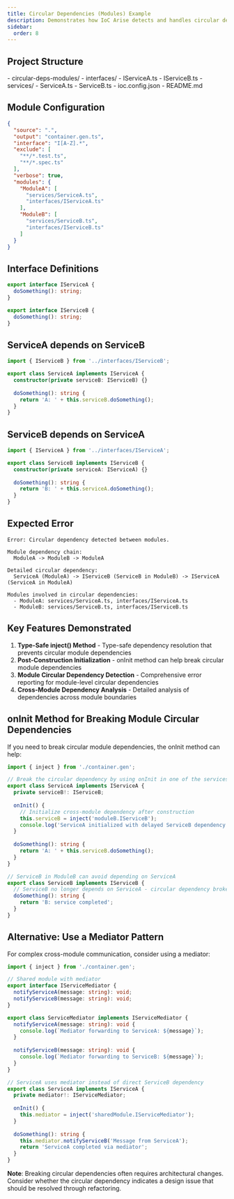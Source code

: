 ```yaml
---
title: Circular Dependencies (Modules) Example
description: Demonstrates how IoC Arise detects and handles circular dependencies between modules
sidebar:
  order: 8
---
```



## Project Structure

<FileTree>
- circular-deps-modules/
  - interfaces/
    - IServiceA.ts
    - IServiceB.ts
  - services/
    - ServiceA.ts
    - ServiceB.ts
  - ioc.config.json
  - README.md
</FileTree>

## Module Configuration

```json
{
  "source": ".",
  "output": "container.gen.ts",
  "interface": "I[A-Z].*",
  "exclude": [
    "**/*.test.ts",
    "**/*.spec.ts"
  ],
  "verbose": true,
  "modules": {
    "ModuleA": [
      "services/ServiceA.ts",
      "interfaces/IServiceA.ts"
    ],
    "ModuleB": [
      "services/ServiceB.ts", 
      "interfaces/IServiceB.ts"
    ]
  }
}
```

## Interface Definitions

```typescript
export interface IServiceA {
  doSomething(): string;
}

export interface IServiceB {
  doSomething(): string;
}
```

## ServiceA depends on ServiceB

```typescript
import { IServiceB } from '../interfaces/IServiceB';

export class ServiceA implements IServiceA {
  constructor(private serviceB: IServiceB) {}
  
  doSomething(): string {
    return 'A: ' + this.serviceB.doSomething();
  }
}
```

## ServiceB depends on ServiceA

```typescript
import { IServiceA } from '../interfaces/IServiceA';

export class ServiceB implements IServiceB {
  constructor(private serviceA: IServiceA) {}
  
  doSomething(): string {
    return 'B: ' + this.serviceA.doSomething();
  }
}
```

## Expected Error

```
Error: Circular dependency detected between modules.

Module dependency chain:
  ModuleA -> ModuleB -> ModuleA

Detailed circular dependency:
  ServiceA (ModuleA) -> IServiceB (ServiceB in ModuleB) -> IServiceA (ServiceA in ModuleA)

Modules involved in circular dependencies:
  - ModuleA: services/ServiceA.ts, interfaces/IServiceA.ts
  - ModuleB: services/ServiceB.ts, interfaces/IServiceB.ts
```

## Key Features Demonstrated

1. **Type-Safe inject() Method** - Type-safe dependency resolution that prevents circular module dependencies
2. **Post-Construction Initialization** - onInit method can help break circular module dependencies
3. **Module Circular Dependency Detection** - Comprehensive error reporting for module-level circular dependencies
4. **Cross-Module Dependency Analysis** - Detailed analysis of dependencies across module boundaries

## onInit Method for Breaking Module Circular Dependencies

If you need to break circular module dependencies, the onInit method can help:

```typescript
import { inject } from './container.gen';

// Break the circular dependency by using onInit in one of the services
export class ServiceA implements IServiceA {
  private serviceB!: IServiceB;
  
  onInit() {
    // Initialize cross-module dependency after construction
    this.serviceB = inject('moduleB.IServiceB');
    console.log('ServiceA initialized with delayed ServiceB dependency');
  }
  
  doSomething(): string {
    return 'A: ' + this.serviceB.doSomething();
  }
}

// ServiceB in ModuleB can avoid depending on ServiceA
export class ServiceB implements IServiceB {
  // ServiceB no longer depends on ServiceA - circular dependency broken
  doSomething(): string {
    return 'B: service completed';
  }
}
```

## Alternative: Use a Mediator Pattern

For complex cross-module communication, consider using a mediator:

```typescript
import { inject } from './container.gen';

// Shared module with mediator
export interface IServiceMediator {
  notifyServiceA(message: string): void;
  notifyServiceB(message: string): void;
}

export class ServiceMediator implements IServiceMediator {
  notifyServiceA(message: string): void {
    console.log(`Mediator forwarding to ServiceA: ${message}`);
  }
  
  notifyServiceB(message: string): void {
    console.log(`Mediator forwarding to ServiceB: ${message}`);
  }
}

// ServiceA uses mediator instead of direct ServiceB dependency
export class ServiceA implements IServiceA {
  private mediator!: IServiceMediator;
  
  onInit() {
    this.mediator = inject('sharedModule.IServiceMediator');
  }
  
  doSomething(): string {
    this.mediator.notifyServiceB('Message from ServiceA');
    return 'ServiceA completed via mediator';
  }
}
```

**Note**: Breaking circular dependencies often requires architectural changes. Consider whether the circular dependency indicates a design issue that should be resolved through refactoring.